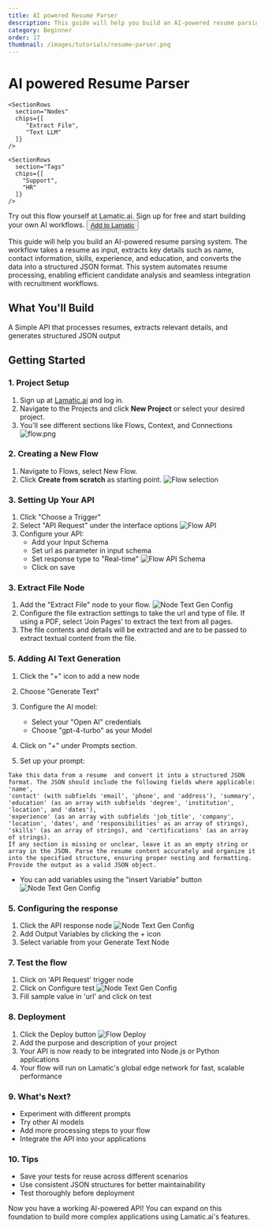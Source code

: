 ```yaml
---
title: AI powered Resume Parser
description: This guide will help you build an AI-powered resume parsing system. The workflow takes a resume as input, processes the document to extract key details such as name, experience, skills, and education, and converts the information into a structured JSON format. This automation enables efficient candidate profiling, making it easier to analyze and integrate resume data into hiring workflows
category: Beginner
order: 17
thumbnail: /images/tutorials/resume-parser.png
---
```


# AI powered Resume Parser

<div className="grid md:grid-cols-1 gap-2 mb-8">
  <div className="">
    <SectionRows 
      section="Difficulty Level" 
      chips={["Beginner"]} 
    />
    
    <SectionRows 
      section="Nodes" 
      chips={[
         "Extract File",
         "Text LLM"
      ]} 
    />
    
    <SectionRows 
      section="Tags" 
      chips={[
        "Support",
        "HR"
      ]} 
    />
  </div>
</div>

<div className="mt-4 mb-4">
  <Callout>
  Try out this flow yourself at Lamatic.ai. Sign up for free and start building your own AI workflows.
  <Button variant="destructive" className="mt-3" href="https://studio.lamatic.ai/_?templateSlug=resume-parser" size="sm" asChild>
    <a href="https://studio.lamatic.ai/_?templateSlug=resume-parser" target="_blank">Add to Lamatic</a>
  </Button>
</Callout>
</div>

This guide will help you build an AI-powered resume parsing system. The workflow takes a resume as input, extracts key details such as name, contact information, skills, experience, and education, and converts the data into a structured JSON format. This system automates resume processing, enabling efficient candidate analysis and seamless integration with recruitment workflows.

## What You'll Build

A Simple API that processes resumes, extracts relevant details, and generates structured JSON output

## Getting Started

### 1. Project Setup

1. Sign up at [Lamatic.ai](https://lamatic.ai/) and log in.
1. Navigate to the Projects and click **New Project** or select your desired project.
1. You'll see different sections like Flows, Context, and Connections
   ![flow.png](./img/ai-review-responder/flow.png)

### 2. Creating a New Flow

1. Navigate to Flows, select New Flow.
2. Click **Create from scratch** as starting point.
   ![Flow selection](./img/ai-review-responder/flow-start.png)

### 3. Setting Up Your API

1. Click "Choose a Trigger"
2. Select "API Request" under the interface options
   ![Flow API](./img/ai-review-responder/flow-step2.png)
3. Configure your API:
   - Add your Input Schema
   - Set url as parameter in input schema
   - Set response type to "Real-time"
     ![Flow API Schema](./img/ai-resume-parser/resume-json-str.png)
   - Click on save

### 3. Extract File Node
1. Add the "Extract File" node to your flow.
  ![Node Text Gen Config](./img/ai-resume-parser/extract-from-file.png)
2. Configure the file extraction settings to take the url and type of file. If using a PDF, select 'Join Pages' to extract the text from all pages.
3. The file contents and details will be extracted and are to be passed to extract textual content from the file.

### 5. Adding AI Text Generation

1. Click the "+" icon to add a new node
2. Choose "Generate Text"
 
3. Configure the AI model:
   - Select your "Open AI" credentials
   - Choose "gpt-4-turbo" as your Model
4. Click on "+" under Prompts section.
5. Set up your prompt:
```
Take this data from a resume  and convert it into a structured JSON format. The JSON should include the following fields where applicable: 'name',
'contact' (with subfields 'email', 'phone', and 'address'), 'summary', 'education' (as an array with subfields 'degree', 'institution', 'location', and 'dates'), 
'experience' (as an array with subfields 'job_title', 'company', 'location', 'dates', and 'responsibilities' as an array of strings), 'skills' (as an array of strings), and 'certifications' (as an array of strings). 
If any section is missing or unclear, leave it as an empty string or array in the JSON. Parse the resume content accurately and organize it into the specified structure, ensuring proper nesting and formatting. Provide the output as a valid JSON object.
```

- You can add variables using the "insert Variable" button
  ![Node Text Gen Config](./img/ai-resume-parser/text-llm.png)
### 5. Configuring the response

1. Click the API response node
   ![Node Text Gen Config](./img/ai-resume-parser/api-response-node.png)
2. Add Output Variables by clicking the + icon
3. Select variable from your Generate Text Node

### 7. Test the flow

1. Click on 'API Request' trigger node
2. Click on Configure test
   ![Node Text Gen Config](./img/ai-resume-parser/testing.png)
3. Fill sample value in 'url' and click on test

### 8. Deployment

1. Click the Deploy button
   ![Flow Deploy](./img/ai-review-responder/deploy.png)
2. Add the purpose and description of your project
3. Your API is now ready to be integrated into Node.js or Python applications
4. Your flow will run on Lamatic's global edge network for fast, scalable performance

### 9. What's Next?

- Experiment with different prompts
- Try other AI models
- Add more processing steps to your flow
- Integrate the API into your applications

### 10. Tips

- Save your tests for reuse across different scenarios
- Use consistent JSON structures for better maintainability
- Test thoroughly before deployment

Now you have a working AI-powered API! You can expand on this foundation to build more complex applications using Lamatic.ai's features.
